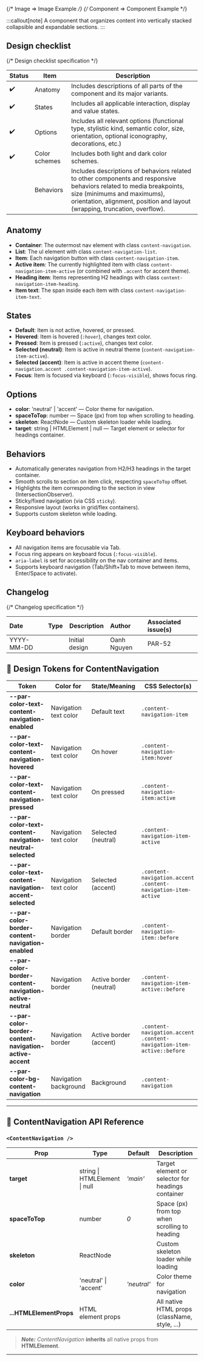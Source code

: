 
<TableOfContents />

{/* Image => Image Example */}
{/* Component => Component Example */}

:::callout[note]
A component that organizes content into vertically stacked collapsible and expandable sections.
:::

## Design checklist <span id="design-checklist"></span>

{/* Design checklist specification */}

| Status | Item          | Description                                                                                                                                                                                                                       |
| ------ | ------------- | --------------------------------------------------------------------------------------------------------------------------------------------------------------------------------------------------------------------------------- |
| ✔️     | Anatomy       | Includes descriptions of all parts of the component and its major variants.                                                                                                                                                       |
| ✔️     | States        | Includes all applicable interaction, display and value states.                                                                                                                                                                    |
| ✔️     | Options       | Includes all relevant options (functional type, stylistic kind, semantic color, size, orientation, optional iconography, decorations, etc.)                                                                                       |
| ✔️     | Color schemes | Includes both light and dark color schemes.                                                                                                                                                                                       |
|        | Behaviors     | Includes descriptions of behaviors related to other components and responsive behaviors related to media breakpoints, size (minimums and maximums), orientation, alignment, position and layout (wrapping, truncation, overflow). |

## Anatomy <span id="anatomy"></span>

- **Container**: The outermost nav element with class `content-navigation`.
- **List**: The ul element with class `content-navigation-list`.
- **Item**: Each navigation button with class `content-navigation-item`.
- **Active item**: The currently highlighted item with class `content-navigation-item-active` (or combined with `.accent` for accent theme).
- **Heading item**: Items representing H2 headings with class `content-navigation-item-heading`.
- **Item text**: The span inside each item with class `content-navigation-item-text`.

## States <span id="states"></span>

- **Default**: Item is not active, hovered, or pressed.
- **Hovered**: Item is hovered (`:hover`), changes text color.
- **Pressed**: Item is pressed (`:active`), changes text color.
- **Selected (neutral)**: Item is active in neutral theme (`content-navigation-item-active`).
- **Selected (accent)**: Item is active in accent theme (`content-navigation.accent .content-navigation-item-active`).
- **Focus**: Item is focused via keyboard (`:focus-visible`), shows focus ring.

## Options <span id="options"></span>

- **color**: 'neutral' | 'accent' — Color theme for navigation.
- **spaceToTop**: number — Space (px) from top when scrolling to heading.
- **skeleton**: ReactNode — Custom skeleton loader while loading.
- **target**: string | HTMLElement | null — Target element or selector for headings container.

## Behaviors <span id="behaviors"></span>

- Automatically generates navigation from H2/H3 headings in the target container.
- Smooth scrolls to section on item click, respecting `spaceToTop` offset.
- Highlights the item corresponding to the section in view (IntersectionObserver).
- Sticky/fixed navigation (via CSS `sticky`).
- Responsive layout (works in grid/flex containers).
- Supports custom skeleton while loading.

## Keyboard behaviors

- All navigation items are focusable via Tab.
- Focus ring appears on keyboard focus (`:focus-visible`).
- `aria-label` is set for accessibility on the nav container and items.
- Supports keyboard navigation (Tab/Shift+Tab to move between items, Enter/Space to activate).

## Changelog <span id="changelog"></span>

{/* Changelog specification */}

| Date       | Type                                                     | Description    | Author      | Associated issue(s) |
| :--------- | :------------------------------------------------------- | -------------- | :---------- | :------------------ |
| YYYY-MM-DD | <Badge size='sm' kind='glass' color='cyan' label="new"/> | Initial design | Oanh Nguyen | PAR-52              |

## 🎨 Design Tokens for ContentNavigation

| **Token**                                                | **Color for**         | **State/Meaning**       | **CSS Selector(s)**                                                  |
| -------------------------------------------------------- | --------------------- | ----------------------- | -------------------------------------------------------------------- |
| **--par-color-text-content-navigation-enabled**          | Navigation text color | Default text            | `.content-navigation-item`                                           |
| **--par-color-text-content-navigation-hovered**          | Navigation text color | On hover                | `.content-navigation-item:hover`                                     |
| **--par-color-text-content-navigation-pressed**          | Navigation text color | On pressed              | `.content-navigation-item:active`                                    |
| **--par-color-text-content-navigation-neutral-selected** | Navigation text color | Selected (neutral)      | `.content-navigation-item-active`                                    |
| **--par-color-text-content-navigation-accent-selected**  | Navigation text color | Selected (accent)       | `.content-navigation.accent .content-navigation-item-active`         |
| **--par-color-border-content-navigation-enabled**        | Navigation border     | Default border          | `.content-navigation-item::before`                                   |
| **--par-color-border-content-navigation-active-neutral** | Navigation border     | Active border (neutral) | `.content-navigation-item-active::before`                            |
| **--par-color-border-content-navigation-active-accent**  | Navigation border     | Active border (accent)  | `.content-navigation.accent .content-navigation-item-active::before` |
| **--par-color-bg-content-navigation**                    | Navigation background | Background              | `.content-navigation`                                                |

---

## 🧩 ContentNavigation API Reference

### `<ContentNavigation />`

| **Prop**                | **Type**                      | **Default** | **Description**                                   |
| ----------------------- | ----------------------------- | ----------- | ------------------------------------------------- |
| **target**              | string \| HTMLElement \| null | _'main'_    | Target element or selector for headings container |
| **spaceToTop**          | number                        | _0_         | Space (px) from top when scrolling to heading     |
| **skeleton**            | ReactNode                     |             | Custom skeleton loader while loading              |
| **color**               | 'neutral' \| 'accent'         | _'neutral'_ | Color theme for navigation                        |
| **...HTMLElementProps** | HTML element props            |             | All native HTML props (className, style, ...)     |

> **_Note:_** _ContentNavigation_ **inherits** all native props from **HTMLElement**.

---
